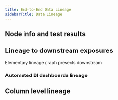 ```yaml
---
title: End-to-End Data Lineage
sidebarTitle: Data Lineage
---
```




## Node info and test results


## Lineage to downstream exposures

Elementary lineage graph presents downstream 

### Automated BI dashboards lineage

## Column level lineage 

<Snippet file="features/column-level-lineage.mdx" />

